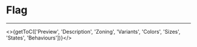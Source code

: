 

<Meta title="UI Components/Flag [atom]/Overview" />

# Flag
---

<>{getToC(['Preview', 'Description', 'Zoning', 'Variants', 'Colors', 'Sizes', 'States', 'Behaviours'])}</>

<DesignFlag />

